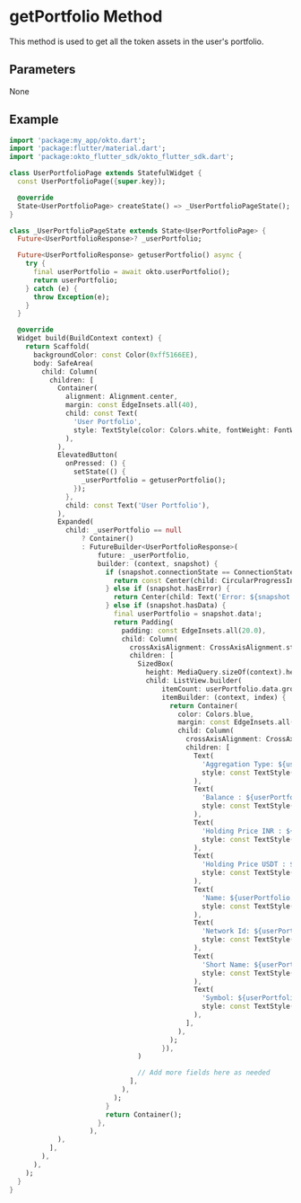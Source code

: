 
# getPortfolio Method
This method is used to get all the token assets in the user's portfolio.

## Parameters
None



## Example
```dart copy
import 'package:my_app/okto.dart';
import 'package:flutter/material.dart';
import 'package:okto_flutter_sdk/okto_flutter_sdk.dart';

class UserPortfolioPage extends StatefulWidget {
  const UserPortfolioPage({super.key});

  @override
  State<UserPortfolioPage> createState() => _UserPortfolioPageState();
}

class _UserPortfolioPageState extends State<UserPortfolioPage> {
  Future<UserPortfolioResponse>? _userPortfolio;

  Future<UserPortfolioResponse> getuserPortfolio() async {
    try {
      final userPortfolio = await okto.userPortfolio();
      return userPortfolio;
    } catch (e) {
      throw Exception(e);
    }
  }

  @override
  Widget build(BuildContext context) {
    return Scaffold(
      backgroundColor: const Color(0xff5166EE),
      body: SafeArea(
        child: Column(
          children: [
            Container(
              alignment: Alignment.center,
              margin: const EdgeInsets.all(40),
              child: const Text(
                'User Portfolio',
                style: TextStyle(color: Colors.white, fontWeight: FontWeight.w800, fontSize: 30),
              ),
            ),
            ElevatedButton(
              onPressed: () {
                setState(() {
                  _userPortfolio = getuserPortfolio();
                });
              },
              child: const Text('User Portfolio'),
            ),
            Expanded(
              child: _userPortfolio == null
                  ? Container()
                  : FutureBuilder<UserPortfolioResponse>(
                      future: _userPortfolio,
                      builder: (context, snapshot) {
                        if (snapshot.connectionState == ConnectionState.waiting) {
                          return const Center(child: CircularProgressIndicator(color: Colors.white));
                        } else if (snapshot.hasError) {
                          return Center(child: Text('Error: ${snapshot.error}'));
                        } else if (snapshot.hasData) {
                          final userPortfolio = snapshot.data!;
                          return Padding(
                            padding: const EdgeInsets.all(20.0),
                            child: Column(
                              crossAxisAlignment: CrossAxisAlignment.start,
                              children: [
                                SizedBox(
                                  height: MediaQuery.sizeOf(context).height * 0.6,
                                  child: ListView.builder(
                                      itemCount: userPortfolio.data.groupTokens.length,
                                      itemBuilder: (context, index) {
                                        return Container(
                                          color: Colors.blue,
                                          margin: const EdgeInsets.all(5),
                                          child: Column(
                                            crossAxisAlignment: CrossAxisAlignment.start,
                                            children: [
                                              Text(
                                                'Aggregation Type: ${userPortfolio.data.groupTokens[index].aggregationType}',
                                                style: const TextStyle(color: Colors.white, fontSize: 20),
                                              ),
                                              Text(
                                                'Balance : ${userPortfolio.data.groupTokens[index].balance}',
                                                style: const TextStyle(color: Colors.white, fontSize: 20),
                                              ),
                                              Text(
                                                'Holding Price INR : ${userPortfolio.data.groupTokens[index].holdingsPriceInr}',
                                                style: const TextStyle(color: Colors.white, fontSize: 20),
                                              ),
                                              Text(
                                                'Holding Price USDT : ${userPortfolio.data.groupTokens[index].holdingsPriceUsdt}',
                                                style: const TextStyle(color: Colors.white, fontSize: 20),
                                              ),
                                              Text(
                                                'Name: ${userPortfolio.data.groupTokens[index].name}',
                                                style: const TextStyle(color: Colors.white, fontSize: 20),
                                              ),
                                              Text(
                                                'Network Id: ${userPortfolio.data.groupTokens[index].networkId}',
                                                style: const TextStyle(color: Colors.white, fontSize: 20),
                                              ),
                                              Text(
                                                'Short Name: ${userPortfolio.data.groupTokens[index].shortName}',
                                                style: const TextStyle(color: Colors.white, fontSize: 20),
                                              ),
                                              Text(
                                                'Symbol: ${userPortfolio.data.groupTokens[index].symbol}',
                                                style: const TextStyle(color: Colors.white, fontSize: 20),
                                              ),
                                            ],
                                          ),
                                        );
                                      }),
                                )

                                // Add more fields here as needed
                              ],
                            ),
                          );
                        }
                        return Container();
                      },
                    ),
            ),
          ],
        ),
      ),
    );
  }
}
```
